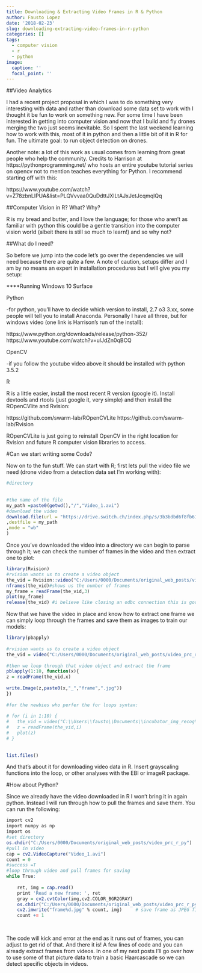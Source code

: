 ```yaml
---
title: Downloading & Extracting Video Frames in R & Python
author: Fausto Lopez
date: '2018-02-23'
slug: downloading-extracting-video-frames-in-r-python
categories: []
tags:
  - computer vision
  - r
  - python
image:
  caption: ''
  focal_point: ''
---
```


##Video Analytics

I had a recent project proposal in which I was to do something very interesting with data and rather than download some data set to work with I thought it be fun to work on something new. For some time I have been interested in getting into computer vision and now that I build and fly drones merging the two just seems inevitable. So I spent the last weekend learning how to work with this, most of it in python and then a little bit of it in R for fun. The ultimate goal: to run object detection on drones.

Another note: a lot of this work as usual comes from learning from great people who help the community. Credits to Harrison at https://pythonprogramming.net/ who hosts an entire youtube tutorial series on opencv not to mention teaches everything for Python. I recommend starting off with this:
  
  https://www.youtube.com/watch?v=Z78zbnLlPUA&list=PLQVvvaa0QuDdttJXlLtAJxJetJcqmqlQq

##Computer Vision in R? What? Why?

R is my bread and butter, and I love the language; for those who aren't as familiar with python this could be a gentle transition into the computer vision world (albeit there is still so much to learn!) and so why not?

##What do I need?

So before we jump into the code let's go over the dependencies we will need because there are quite a few. A note of caution, setups differ and I am by no means an expert in installation procedures but I will give you my setup:
  
****Running Windows 10 Surface

Python 

-for python, you'll have to decide which version to install, 2.7 o3 3.xx, some people will tell you to install Anaconda. Personally I have all three, but for windows video (one link is Harrison's run of the install):
  
  https://www.python.org/downloads/release/python-352/
  https://www.youtube.com/watch?v=ulJdZn0qBCQ
  
  OpenCV
  
  -if you follow the youtube video above it should be installed with python 3.5.2
  
  R
  
  R is a little easier, install the most recent R version (google it). Install devtools and rtools (just google it, very simple) and then install the ROpenCVlite and Rvision:
    
  https://github.com/swarm-lab/ROpenCVLite
  https://github.com/swarm-lab/Rvision
  
  ROpenCVLite is just going to reinstall OpenCV in the right location for Rvision and future R computer vision libraries to access.
  
#Can we start writing some Code?
  
Now on to the fun stuff. We can start with R; first lets pull the video file we need (drone video from a detection data set I'm working with): 
  
```r
#directory
                                                                                        setwd("C:/Users/0000/Documents/original_web_posts/video_prc_r_py")
                                                                                        
#the name of the file
my_path =paste0(getwd(),"/","Video_1.avi")
#download the video
download.file(url = "https://drive.switch.ch/index.php/s/3b3bdbd6f8fb61e05d8b0560667ea992/download?path=%2Fvideos%2Fdrones&files=Video_1.avi"
,destfile = my_path
,mode = "wb"
)
```
                                                                                        
Once you've downloaded the video into a directory we can begin to parse through it; we can check the number of frames in the video and then extract one to plot:
                                                                                          
```r
library(Rvision)
#rvision wants us to create a video object
the_vid = Rvision::video("C:/Users/0000/Documents/original_web_posts/video_prc_r_py/Video_1.avi")
nframes(the_vid)#shows us the number of frames
my_frame = readFrame(the_vid,3)
plot(my_frame)
release(the_vid) #i believe like closing an odbc connection this is good practice
```
                                                                                        
Now that we have the video in place and know how to extract one frame we can simply loop through the frames and save them as images to train our models:
                                                                                          
```r
                                                                                        
library(pbapply)
                                                                                        
#rvision wants us to create a video object
the_vid = video("C:/Users/0000/Documents/original_web_posts/video_prc_r_py/Video_1.avi")
                                                                                        
#then we loop through that video object and extract the frame
pblapply(1:10, function(x){
z = readFrame(the_vid,x)
                                                                                          setwd("C:/Users/0000/Documents/original_web_posts/video_prc_r_py")
write.Image(z,paste0(x,"_","frame",".jpg"))
})
                                                                                        
#for the newbies who perfer the for loops syntax:
                                                                                        
# for (i in 1:10) {
#   the_vid = video("C:\\Users\\fausto\\Documents\\incubator_img_recog\\plane_classifier\\drone_proj\\videos\\drones\\Video_1.avi")
#   z = readFrame(the_vid,i)
#   plot(z)
# }
                                                                                        
                                                                                        setwd("C:/Users/0000/Documents/original_web_posts/video_prc_r_py")
list.files() 
```
                                                                                        
And that's about it for downloading video data in R. Insert grayscaling functions into the loop, or other analyses with the EBI or imageR package. 
                                                                                        
#How about Python?
                                                                                        
Since we already have the video downloaded in R I won't bring it in again python. Instead I will run through how to pull the frames and save them. You can run the following:
                                                                                          
                                                                                          
```r
import cv2
import numpy as np
import os
#set directory
os.chdir("C:/Users/0000/Documents/original_web_posts/video_prc_r_py")
#pull in video
cap = cv2.VideoCapture("Video_1.avi")
count = 0
#success =T
#loop through video and pull frames for saving
while True:
    
    ret, img = cap.read()
    print 'Read a new frame: ', ret
    gray = cv2.cvtColor(img,cv2.COLOR_BGR2GRAY)
    os.chdir("C:/Users/0000/Documents/original_web_posts/video_prc_r_py")
    cv2.imwrite("frame%d.jpg" % count, img)     # save frame as JPEG file
    count += 1
    
                                                                                        
```
                                                                                        
                                                                                        
The code will kick and error at the end as it runs out of frames, you can adjust to get rid of that. And there it is! A few lines of code and you can already extract frames from videos. In one of my next posts I'll go over how to use some of that picture data to train a basic Haarcascade so we can detect specific objects in videos. 
